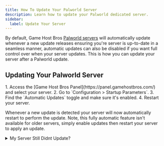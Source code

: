```yaml
---
title: How To Update Your Palworld Server
description: Learn how to update your Palworld dedicated server.
sidebar:
  label: Update Your Server
---
```


By default, Game Host Bros [Palworld servers](https://www.gamehostbros.com/palworld-server-hosting/) will automatically update whenever a new update releases ensuring you're server is up-to-date in a seamless manner, automatic updates can also be disabled if you want full control over when your server updates. This is how you can update your server after a Palworld update. 

## Updating Your Palworld Server

<Steps>
1. Access the [Game Host Bros Panel](https://panel.gamehostbros.com/) and select your server.
2. Go to `Configuration > Startup Parameters`.
3. Find the `Automatic Updates` toggle and make sure it's enabled.
4. Restart your server.
</Steps>

Whenever a new update is detected your server will now automatically restart to perform the update. Note, this fully automatic feature isn't available for older servers, simply enable updates then restart your server to apply an update.

<details>
<summary>My Server Still Didnt Update?</summary>

Ensure Automatic Updates is enabled in Configuration > Startup Parameters and then manually restart your server to forcefully check for an update, if your server still won't update go to `Tools > Mod Manager` and install the Stuck Update Fix, then try again.

If you've done all the above then [reach out to a bro on Discord](https://discord.gg/FN4XgbAwzr) or via a [Support Ticket](http://portal.gamehostbros.com/). We will help you get your server back up and running asap.
</details>


